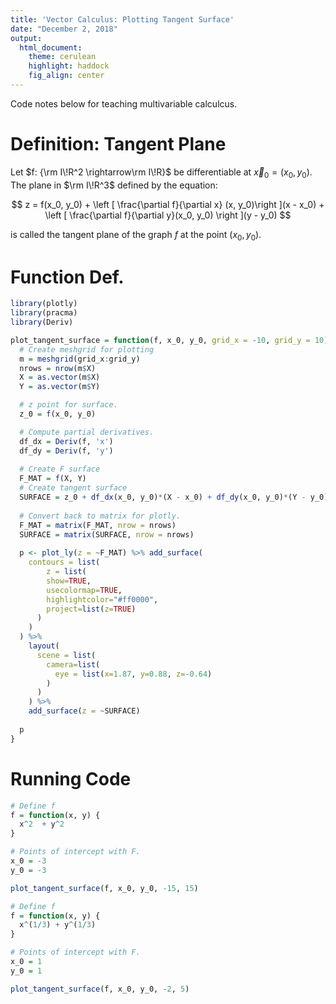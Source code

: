 ```yaml
---
title: 'Vector Calculus: Plotting Tangent Surface'
date: "December 2, 2018"
output:
  html_document:
    theme: cerulean
    highlight: haddock
    fig_align: center
---
```


Code notes below for teaching multivariable calculcus.

# Definition: Tangent Plane

Let $f: {\rm I\!R^2 \rightarrow\rm I\!R}$ be differentiable at $\vec{x}_0=(x_0, y_0)$. The plane in $\rm I\!R^3$ defined by the equation:

$$
z = f(x_0, y_0) + \left [ \frac{\partial f}{\partial x} (x, y_0)\right ](x - x_0) +  \left [ \frac{\partial f}{\partial y}(x_0, y_0) \right ](y - y_0)
$$

is called the tangent plane of the graph $f$ at the point $(x_0, y_0)$.

# Function Def. 
```r
library(plotly)
library(pracma)
library(Deriv)

plot_tangent_surface = function(f, x_0, y_0, grid_x = -10, grid_y = 10) {
  # Create meshgrid for plotting 
  m = meshgrid(grid_x:grid_y)
  nrows = nrow(m$X)
  X = as.vector(m$X)
  Y = as.vector(m$Y)

  # z point for surface.
  z_0 = f(x_0, y_0)

  # Compute partial derivatives. 
  df_dx = Deriv(f, 'x')
  df_dy = Deriv(f, 'y')
  
  # Create F surface
  F_MAT = f(X, Y)
  # Create tangent surface
  SURFACE = z_0 + df_dx(x_0, y_0)*(X - x_0) + df_dy(x_0, y_0)*(Y - y_0)
  
  # Convert back to matrix for plotly. 
  F_MAT = matrix(F_MAT, nrow = nrows)
  SURFACE = matrix(SURFACE, nrow = nrows)
  
  p <- plot_ly(z = ~F_MAT) %>% add_surface(
    contours = list(
        z = list(
        show=TRUE,
        usecolormap=TRUE,
        highlightcolor="#ff0000",
        project=list(z=TRUE)
      )
    )
  ) %>%
    layout(
      scene = list(
        camera=list(
          eye = list(x=1.87, y=0.88, z=-0.64)
        )
      )
    ) %>%
    add_surface(z = ~SURFACE)
  
  p
}
```

# Running Code
```r
# Define f
f = function(x, y) {
  x^2  + y^2
}

# Points of intercept with F. 
x_0 = -3
y_0 = -3

plot_tangent_surface(f, x_0, y_0, -15, 15)
```


```r
# Define f
f = function(x, y) {
  x^(1/3) + y^(1/3)
}

# Points of intercept with F. 
x_0 = 1
y_0 = 1

plot_tangent_surface(f, x_0, y_0, -2, 5)
```
